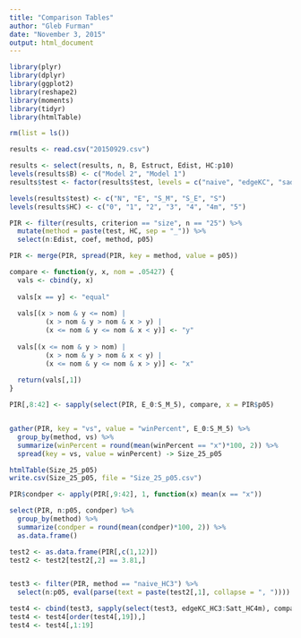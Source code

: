 ```yaml
---
title: "Comparison Tables"
author: "Gleb Furman"
date: "November 3, 2015"
output: html_document
---
```


```r
library(plyr)
library(dplyr)
library(ggplot2)
library(reshape2)
library(moments)
library(tidyr)
library(htmlTable)

rm(list = ls())

results <- read.csv("20150929.csv")

results <- select(results, n, B, Estruct, Edist, HC:p10)
levels(results$B) <- c("Model 2", "Model 1")
results$test <- factor(results$test, levels = c("naive", "edgeKC", "saddle_V1", "saddle_V2", "Satt"))

levels(results$test) <- c("N", "E", "S_M", "S_E", "S")
levels(results$HC) <- c("0", "1", "2", "3", "4", "4m", "5")

```

```r
PIR <- filter(results, criterion == "size", n == "25") %>%
  mutate(method = paste(test, HC, sep = "_")) %>%
  select(n:Edist, coef, method, p05)

PIR <- merge(PIR, spread(PIR, key = method, value = p05))

compare <- function(y, x, nom = .05427) {
  vals <- cbind(y, x)
  
  vals[x == y] <- "equal"
  
  vals[(x > nom & y <= nom) | 
         (x > nom & y > nom & x > y) | 
         (x <= nom & y <= nom & x < y)] <- "y"
  
  vals[(x <= nom & y > nom) |
         (x > nom & y > nom & x < y) |
         (x <= nom & y <= nom & x > y)] <- "x"
 
  return(vals[,1])
}

PIR[,8:42] <- sapply(select(PIR, E_0:S_M_5), compare, x = PIR$p05)


gather(PIR, key = "vs", value = "winPercent", E_0:S_M_5) %>%
  group_by(method, vs) %>%
  summarize(winPercent = round(mean(winPercent == "x")*100, 2)) %>%
  spread(key = vs, value = winPercent) -> Size_25_p05

htmlTable(Size_25_p05)
write.csv(Size_25_p05, file = "Size_25_p05.csv")

PIR$condper <- apply(PIR[,9:42], 1, function(x) mean(x == "x"))

select(PIR, n:p05, condper) %>%
  group_by(method) %>%
  summarize(condper = round(mean(condper)*100, 2)) %>%
  as.data.frame()
```

```r

test2 <- as.data.frame(PIR[,c(1,12)])
test2 <- test2[test2[,2] == 3.81,]


test3 <- filter(PIR, method == "naive_HC3") %>%
  select(n:p05, eval(parse(text = paste(test2[,1], collapse = ", "))))

test4 <- cbind(test3, sapply(select(test3, edgeKC_HC3:Satt_HC4m), compare, x = test3$p05))
test4 <- test4[order(test4[,19]),]
test4 <- test4[,1:19]


```